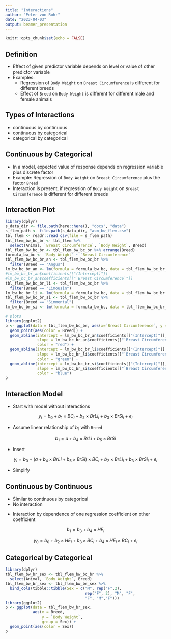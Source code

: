 ```yaml
---
title: "Interactions"
author: "Peter von Rohr"
date: "2023-04-03"
output: beamer_presentation
---
```


```r
knitr::opts_chunk$set(echo = FALSE)
```

## Definition

* Effect of given predictor variable depends on level or value of other predictor variable
* Examples:
    + Regression of `Body Weight` on `Breast Circumference` is different for different breeds
    + Effect of `Breed` on `Body Weight` is different for different male and female animals


## Types of Interactions

* continuous by continuous
* continuous by categorical
* categorical by categorical


## Continuous by Categorical

* In a model, expected value of response depends on regression variable plus discrete factor
* Example: Regression of `Body Weight` on `Breast Circumference` plus the factor `Breed`
* Interaction is present, if regression of `Body Weight` on `Breast Circumference` is different for different breeds


## Interaction Plot

```r
library(dplyr)
s_data_dir <- file.path(here::here(), "docs", "data")
s_flem_path <- file.path(s_data_dir, "asm_bw_flem.csv")
tbl_flem <- readr::read_csv(file = s_flem_path)
tbl_flem_bw_bc_br <- tbl_flem %>%
  select(Animal, `Breast Circumference`, `Body Weight`, Breed)
tbl_flem_bw_bc_br <- tbl_flem_bw_bc_br %>% arrange(Breed)
formula_bw_bc <- `Body Weight` ~ `Breast Circumference`
tbl_flem_bw_bc_br_an <- tbl_flem_bw_bc_br %>%
  filter(Breed == "Angus")
lm_bw_bc_br_an <- lm(formula = formula_bw_bc, data = tbl_flem_bw_bc_br_an)
#lm_bw_bc_br_an$coefficients[["(Intercept)"]]
#lm_bw_bc_br_an$coefficients[["`Breast Circumference`"]]
tbl_flem_bw_bc_br_li <- tbl_flem_bw_bc_br %>%
  filter(Breed == "Limousin")
lm_bw_bc_br_li <- lm(formula = formula_bw_bc, data = tbl_flem_bw_bc_br_li)
tbl_flem_bw_bc_br_si <- tbl_flem_bw_bc_br %>%
  filter(Breed == "Simmental")
lm_bw_bc_br_si <- lm(formula = formula_bw_bc, data = tbl_flem_bw_bc_br_si)

# plots
library(ggplot2)
p <- ggplot(data = tbl_flem_bw_bc_br, aes(x=`Breast Circumference`, y = `Body Weight`, group = Breed)) + 
  geom_point(aes(color = Breed)) + 
  geom_abline(intercept = lm_bw_bc_br_an$coefficients[["(Intercept)"]],
              slope = lm_bw_bc_br_an$coefficients[["`Breast Circumference`"]],
              color = "red") + 
  geom_abline(intercept = lm_bw_bc_br_li$coefficients[["(Intercept)"]],
              slope = lm_bw_bc_br_li$coefficients[["`Breast Circumference`"]],
              color = "green") + 
  geom_abline(intercept = lm_bw_bc_br_si$coefficients[["(Intercept)"]],
              slope = lm_bw_bc_br_si$coefficients[["`Breast Circumference`"]],
              color = "blue")
p
```


## Interaction Model

* Start with model without interactions

$$y_i = b_0 + b_1 \times BC_i + b_2 \times BrLi_i + b_3 \times BrSi_i + e_i$$

* Assume linear relationship of $b_1$ with `Breed`

$$b_1 = a + b_4 \times BrLi + b_5 \times BrSi$$

* Insert

$$y_i = b_0 + (a + b_4 \times BrLi + b_5 \times BrSi) \times BC_i + b_2 \times BrLi_i + b_3 \times BrSi_i + e_i$$

* Simplify

\begin{align}
y_i &= b_0 + a \times BC_i + b_2 \times BrLi_i + b_3 \times BrSi_i \notag \\
    &  + b_4 \times BrLi \times BC_i + b_5 \times BrSi \times BC_i + e_i \notag
\end{align}


## Continuous by Continuous

* Similar to continuous by categorical
* No interaction

\begin{equation}
y_0 = b_0 + b_1 \times BC_i + b_2 \times HE_i + e_i \notag
\end{equation}

* Interaction by dependence of one regression coefficient on other coefficient

$$b_1 = b_3 + b_4 \times HE_i $$

$$y_0 = b_0 + b_2 \times HE_i + b_3 \times BC_i + b_4 \times HE_i \times BC_i + e_i$$


## Categorical by Categorical 

```r
library(dplyr)
tbl_flem_bw_br_sex <- tbl_flem_bw_bc_br %>%
  select(Animal, `Body Weight`, Breed)
tbl_flem_bw_br_sex <- tbl_flem_bw_br_sex %>% 
  bind_cols(tibble::tibble(Sex = c("M", rep("F",2),
                                   rep("F", 2), "M", "F",
                                   "F", "M","F")))
library(ggplot2)
p <- ggplot(data = tbl_flem_bw_br_sex, 
            aes(x = Breed, 
                y = `Body Weight`,
                group = Sex)) + 
  geom_point(aes(color = Sex))
p

```

